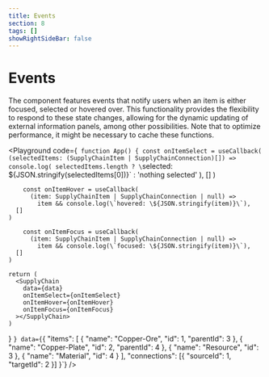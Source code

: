 ```yaml
---
title: Events
section: 8
tags: []
showRightSideBar: false
---
```


# Events

The <TypeLink type="SupplyChain" /> component features events that notify users when an item is either focused, selected or hovered over.
This functionality provides the flexibility to respond to these state changes, allowing for the dynamic updating of
external information panels, among other possibilities. Note that to optimize performance, it might be necessary to
cache these functions.

<Playground
  code={`
  function App() {
    const onItemSelect = useCallback(
      (selectedItems: (SupplyChainItem | SupplyChainConnection)[]) =>
        console.log(
          selectedItems.length ? \`selected: \${JSON.stringify(selectedItems[0])}\` : 'nothing selected'
        ),
      []
    )

        const onItemHover = useCallback(
          (item: SupplyChainItem | SupplyChainConnection | null) =>
            item && console.log(\`hovered: \${JSON.stringify(item)}\`),
      []
    )

        const onItemFocus = useCallback(
          (item: SupplyChainItem | SupplyChainConnection | null) =>
            item && console.log(\`focused: \${JSON.stringify(item)}\`),
      []
    )

    return (
      <SupplyChain
        data={data}
        onItemSelect={onItemSelect}
        onItemHover={onItemHover}
        onItemFocus={onItemFocus}
      ></SupplyChain>
    )
  }
`}
  data={`{
    "items": [
      { "name": "Copper-Ore", "id": 1, "parentId": 3 },
      { "name": "Copper-Plate", "id": 2, "parentId": 4 },
      { "name": "Resource", "id": 3 },
      { "name": "Material", "id": 4 }
    ],
    "connections": [{ "sourceId": 1, "targetId": 2 }]
  }`}
/>
